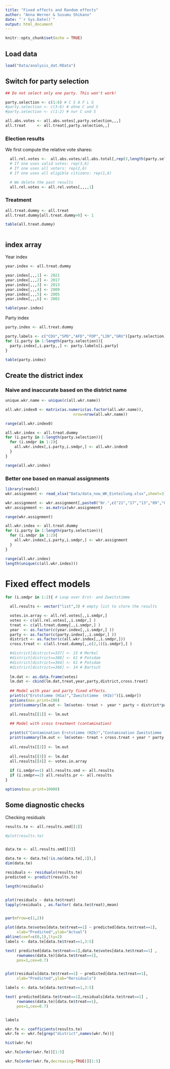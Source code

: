 ```yaml
---
title: "Fixed effects and Random effects"
author: "Anna Werner & Susumu Shikano"
date: "`r Sys.Date()`"
output: html_document
---
```



```r
knitr::opts_chunk$set(echo = TRUE)
```


## Load data

```r
load("Data/analysis_dat.RData")
```



## Switch for party selection

```r

## Do not select only one party. This won't work!

party.selection <- c(1:6) # C S A F L G
#party.selection <- c(3:6) # ohne C und S
#party.selection <- c(1:2) # nur C und S


```


```r
all.abs.votes <- all.abs.votes[,party.selection,,,]
all.treat     <- all.treat[,party.selection,,]

```



### Election results

We first compute the relative vote shares: 

```r

  all.rel.votes <-  all.abs.votes/all.abs.total[,rep(3,length(party.selection)),,,] 
  # If one uses valid votes: rep(3,6)
  # If one uses all voters: rep(2,6)
  # If one uses all eligible citizens: rep(1,6)

  # We delete the past results
  all.rel.votes <- all.rel.votes[,,,,1]

```



### Treatment

```r

all.treat.dummy <- all.treat
all.treat.dummy[all.treat.dummy>0] <- 1

table(all.treat.dummy)



```

## index array

Year index

```r
year.index <- all.treat.dummy

year.index[,,,1] <- 2021
year.index[,,,2] <- 2017
year.index[,,,3] <- 2013
year.index[,,,4] <- 2009
year.index[,,,5] <- 2005
year.index[,,,6] <- 2002

table(year.index)

```

Party index

```r
party.index <- all.treat.dummy

party.labels <- c("CDU","SPD","AFD","FDP","LIN","GRU")[party.selection]
for (i.party in 1:length(party.selection)){
  party.index[,i.party,,] <- party.labels[i.party]
}

table(party.index)
```

## Create the district index

### Naive and inaccurate based on the district name

```r
unique.wkr.name <- unique(c(all.wkr.name))

all.wkr.index0 <- matrix(as.numeric(as.factor(all.wkr.name)),
                              nrow=nrow(all.wkr.name))

range(all.wkr.index0)

all.wkr.index <- all.treat.dummy
for (i.party in 1:length(party.selection)){
  for (i.smdpr in 1:2){
    all.wkr.index[,i.party,i.smdpr,] <- all.wkr.index0
  }
}

range(all.wkr.index)

```


### Better one based on manual assignments

```r
library(readxl)
wkr.assignment <- read_xlsx("Data/data_now_WK_Einteilung.xlsx",sheet=3)

wkr.assignment <- wkr.assignment[,paste0("Nr.",c("21","17","13","09","05","02"))]
wkr.assignment <- as.matrix(wkr.assignment)

range(wkr.assignment)

all.wkr.index <- all.treat.dummy
for (i.party in 1:length(party.selection)){
  for (i.smdpr in 1:2){
    all.wkr.index[,i.party,i.smdpr,] <- wkr.assignment
  }
}

range(all.wkr.index)
length(unique(c(all.wkr.index)))
```




# Fixed effect models


```r

for (i.smdpr in 1:2){ # Loop over Erst- and Zweitstimme

  all.results <- vector("list",3) # empty list to store the results

  votes.in.array <- all.rel.votes[,,i.smdpr,]
  votes <- c(all.rel.votes[,,i.smdpr,] )
  treat <- c(all.treat.dummy[,,i.smdpr,] )
  year  <- as.factor(c(year.index[,,i.smdpr,] ))
  party <- as.factor(c(party.index[,,i.smdpr,] ))
  district <- as.factor(c(all.wkr.index[,,i.smdpr,]))
  cross.treat <- c(all.treat.dummy[,,c(2,1)[i.smdpr],] )

  #district[district==337] <- 15 # Merkel
  #district[district==388] <- 61 # Potsdam
  #district[district==364] <- 61 # Potsdam
  #district[district==366] <- 14 # Bartsch
  
  lm.dat <- as.data.frame(votes)
  lm.dat <- cbind(lm.dat,treat,year,party,district,cross.treat)
  
  ## Model with year and party fixed effects.
  print(c("Erststimme (H1a)","Zweitstimme  (H1b)")[i.smdpr])
  options(max.print=100)
  print(summary(lm.out <- lm(votes~ treat +  year * party + district*party )))

  all.results[[1]] <- lm.out
  
  ## Model with cross treatment (contamination)

  print(c("Contamination Erststimme (H2b)","Contamination Zweitstimme  (H2a)")[i.smdpr])
  print(summary(lm.out <- lm(votes~ treat + cross.treat + year * party + district*party)))
  
  all.results[[2]] <- lm.out
  
  all.results[[3]] <- lm.dat
  all.results[[4]] <- votes.in.array
  
  if (i.smdpr==1) all.results.smd <- all.results
  if (i.smdpr==2) all.results.pr <- all.results
}

options(max.print=10000)
```

## Some diagnostic checks


Checking residuals

```r

results.te <- all.results.smd[[1]]

#plot(results.te)


data.te <- all.results.smd[[3]]

data.te <- data.te[!is.na(data.te[,1]),]
dim(data.te)

residuals <- residuals(results.te)
predicted <- predict(results.te)

length(residuals)


plot(residuals ~ data.te$treat)
tapply(residuals , as.factor( data.te$treat),mean)



```



```r
par(mfrow=c(1,2))

plot(data.te$votes[data.te$treat==1] ~ predicted[data.te$treat==1],
     xlab="Predicted",ylab="Actual")
abline(coef=c(0,1),lty=2)
labels <- data.te[data.te$treat==1,3:5]

text( predicted[data.te$treat==1],data.te$votes[data.te$treat==1] ,
     rownames(data.te)[data.te$treat==1],
     pos=1,cex=0.7)


plot(residuals[data.te$treat==1] ~ predicted[data.te$treat==1],
     xlab="Predicted",ylab="Rersiduals")

labels <- data.te[data.te$treat==1,3:5]

text( predicted[data.te$treat==1],residuals[data.te$treat==1] ,
     rownames(data.te)[data.te$treat==1],
     pos=1,cex=0.7)


labels

```



```r

wkr.fe <- coefficients(results.te)
wkr.fe <- wkr.fe[grep("district",names(wkr.fe))]

hist(wkr.fe)

wkr.fe[order(wkr.fe)][1:5]

wkr.fe[order(wkr.fe,decreasing=TRUE)][1:5]

```

